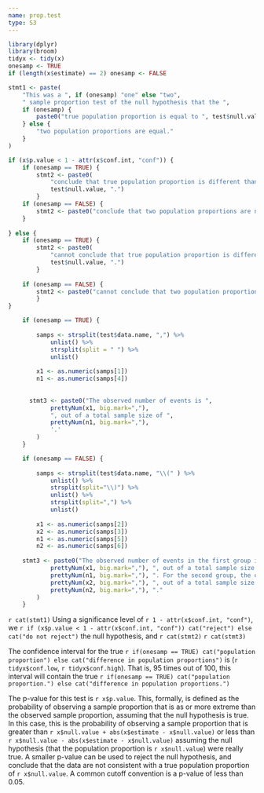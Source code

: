```yaml
---
name: prop.test
type: S3
---
```


```r
library(dplyr)
library(broom)
tidyx <- tidy(x)
onesamp <- TRUE  
if (length(x$estimate) == 2) onesamp <- FALSE
```

```r
stmt1 <- paste(
    "This was a ", if (onesamp) "one" else "two", 
    " sample proportion test of the null hypothesis that the ",
    if (onesamp) {
        paste0("true population proportion is equal to ", test$null.value, ".")
    } else {
        "two population proportions are equal."
    }
)
```

```r
if (x$p.value < 1 - attr(x$conf.int, "conf")) {
    if (onesamp == TRUE) {
        stmt2 <- paste0(
            "conclude that true population proportion is different than ",
            test$null.value, ".") 
        }
    if (onesamp == FALSE) {
        stmt2 <- paste0("conclude that two population proportions are not equal.") 
    }
    
} else {
    if (onesamp == TRUE) {
        stmt2 <- paste0(
            "cannot conclude that true population proportion is different than ",
            test$null.value, ".") 
        }
        
    if (onesamp == FALSE) {
        stmt2 <- paste0("cannot conclude that two population proportions are different from one another.") 
        }
}
```

```r

    if (onesamp == TRUE) {
        
        samps <- strsplit(test$data.name, ",") %>%
            unlist() %>%
            strsplit(split = " ") %>%
            unlist()
        
        x1 <- as.numeric(samps[1])
        n1 <- as.numeric(samps[4])
        
        
      stmt3 <- paste0("The observed number of events is ",
            prettyNum(x1, big.mark=","),
            ", out of a total sample size of ",
            prettyNum(n1, big.mark=","),
            '.'
        )    
    }

    if (onesamp == FALSE) {
        
        samps <- strsplit(test$data.name, "\\(" ) %>%
            unlist() %>%
            strsplit(split="\\)") %>%
            unlist() %>%
            strsplit(split=",") %>%
            unlist()
        
        x1 <- as.numeric(samps[2])
        x2 <- as.numeric(samps[3])
        n1 <- as.numeric(samps[5])
        n2 <- as.numeric(samps[6])  
        
    stmt3 <- paste0("The observed number of events in the first group is ",
            prettyNum(x1, big.mark=","), ", out of a total sample size of ",
            prettyNum(n1, big.mark=","), ". For the second group, the observed number of events is ",
            prettyNum(x2, big.mark=","), ", out of a total sample size of ",
            prettyNum(n2, big.mark=","), "."
        )
    }
```

`r cat(stmt1)` Using a significance level of `r 1 - attr(x$conf.int, "conf")`, we `r if (x$p.value < 1 - attr(x$conf.int, "conf")) cat("reject") else cat("do not reject")` the null hypothesis, and `r cat(stmt2)` `r cat(stmt3)`


The confidence interval for the true `r if(onesamp == TRUE) cat("population proportion") else cat("difference in population proportions")` is (`r tidyx$conf.low`, `r tidyx$conf.high`). That is, 95 times out of 100, this interval will contain the true `r if(onesamp == TRUE) cat("population proportion.") else cat("difference in population proportions.")`

    


The p-value for this test is `r x$p.value`. This, formally, is defined as the probability of observing a sample proportion that is as or more extreme than the observed sample proportion, assuming that the null hypothesis is true. In this case, this is the probability of observing a sample proportion that is greater than `r x$null.value + abs(x$estimate - x$null.value)` or less than `r x$null.value - abs(x$estimate - x$null.value)` assuming the null hypothesis (that the population proportion is `r x$null.value`) were really true. A smaller p-value can be used to reject the null hypothesis, and conclude that the data are not consistent with a true population proportion of `r x$null.value`. A common cutoff convention is a p-value of less than 0.05.
